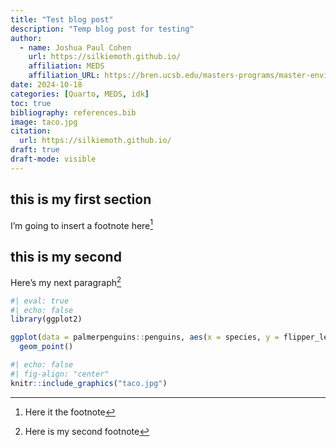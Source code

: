 ```yaml
---
title: "Test blog post"
description: "Temp blog post for testing"
author: 
  - name: Joshua Paul Cohen
    url: https://silkiemoth.github.io/
    affiliation: MEDS
    affiliation_URL: https://bren.ucsb.edu/masters-programs/master-environmental-data-science
date: 2024-10-18
categories: [Quarto, MEDS, idk]
toc: true
bibliography: references.bib
image: taco.jpg
citation:
  url: https://silkiemoth.github.io/
draft: true
draft-mode: visible
---
```


## this is my first section

I'm going to insert a footnote here[^1]

[^1]: Here it the footnote

## this is my second

Here's my next paragraph[^2]

[^2]: Here is my second footnote

```r
#| eval: true
#| echo: false
library(ggplot2)

ggplot(data = palmerpenguins::penguins, aes(x = species, y = flipper_length_mm)) + 
  geom_point()

```

```r
#| echo: false
#| fig-align: "center"
knitr::include_graphics("taco.jpg")
```
